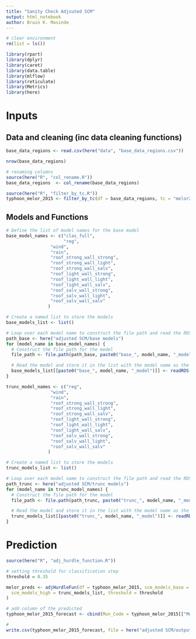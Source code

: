 ```yaml
---
title: "Sanity Check Adjsuted SCM"
output: html_notebook
author: Brain K. Masinde
---
```


```r
# clear environment 
rm(list = ls())
```


```r
library(rpart)
library(dplyr)
library(caret)
library(data.table)
library(mlflow)
library(reticulate)
library(Metrics)
library(here)
```

# Inputs

## Data and cleaning (inc data cleaning functions)
```r
base_data_regions <- read.csv(here("data", "base_data_regions.csv"))

nrow(base_data_regions)
```


```r
# renaming columns
source(here("R", "col_rename.R"))
base_data_regions  <- col_rename(base_data_regions)
```

```r
source(here("R", "filter_by_tc.R"))
typhoon_melor_2015 <- filter_by_tc(df = base_data_regions, tc = "melor2015")
```


## Models and Functions
```r
# Define the list of model names for the base model
base_model_names <- c("clas_full",
                      "reg",
                 "wind",
                 "rain",
                 "roof_strong_wall_strong",
                 "roof_strong_wall_light",
                 "roof_strong_wall_salv",
                 "roof_light_wall_strong",
                 "roof_light_wall_light",
                 "roof_light_wall_salv",
                 "roof_salv_wall_strong",
                 "roof_salv_wall_light",
                 "roof_salv_wall_salv"
                )

# Create a named list to store the models
base_models_list <- list()

# Loop over each model name to construct the file path and read the RDS file
path_base <- here("adjusted SCM/base models")
for (model_name in base_model_names) {
  # Construct the file path for the model
  file_path <- file.path(path_base, paste0("base_", model_name, "_model.rds"))

  # Read the model and store it in the list with the model name as the key
  base_models_list[[paste0("base_", model_name, "_model")]] <- readRDS(file_path)
}
```

```r
trunc_model_names <- c("reg",
                 "wind",
                 "rain",
                 "roof_strong_wall_strong",
                 "roof_strong_wall_light",
                 "roof_strong_wall_salv",
                 "roof_light_wall_strong",
                 "roof_light_wall_light",
                 "roof_light_wall_salv",
                 "roof_salv_wall_strong",
                 "roof_salv_wall_light",
                 "roof_salv_wall_salv"
                )

# Create a named list to store the models
trunc_models_list <- list()

# Loop over each model name to construct the file path and read the RDS file
path_trunc <- here("adjusted SCM/trunc models")
for (model_name in trunc_model_names) {
  # Construct the file path for the model
  file_path <- file.path(path_trunc, paste0("trunc_", model_name, "_model.rds"))

  # Read the model and store it in the list with the model name as the key
  trunc_models_list[[paste0("trunc_", model_name, "_model")]] <- readRDS(file_path)
}
```

# Prediction
```r
source(here("R", "adj_hurdle_function.R"))

# setting threshold for classification step
threshold = 0.35

melor_preds <- adjHurdleFun(df = typhoon_melor_2015, scm_models_base = base_models_list,
  scm_models_high = trunc_models_list, threshold = threshold
)

# add column of the predicted
typhoon_melor_2015_forecast <- cbind(Mun_Code = typhoon_melor_2015[["Mun_Code"]], forecast = melor_preds)

```

```r
# 
write.csv(typhoon_melor_2015_forecast, file = here("adjusted SCM/outputs", "melor_2015_preds.csv"))
```

